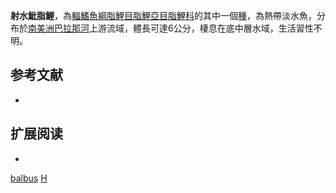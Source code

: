 {{Speciesbox 
| taxon = Hyphessobrycon balbus
| status = NE
| status_system = IUCN3.1
| authority =  [[Myers|Myers]], 1927
| synonyms = 
}}
'''射水魮脂鯉'''，為[[輻鰭魚綱|輻鰭魚綱]][[脂鯉目|脂鯉目]][[脂鯉亞目|脂鯉亞目]][[脂鯉科|脂鯉科]]的其中一個[[種|種]]，為熱帶淡水魚，分布於[[南美洲|南美洲]][[巴拉那河|巴拉那河]]上游流域，體長可達6公分，棲息在底中層水域，生活習性不明。
==参考文献==
{{refbegin}}
*{{FishBase_species|genus=Hyphessobrycon|species=balbus|year=2013|month=12}}
{{refend}}

== 扩展阅读 ==
{{refbegin}}
*{{wikispecies-inline|Hyphessobrycon balbus|射水魮脂鯉}}
{{refend}}
{{Taxonbar|from=Q6407796}}

[[Category:魮脂鯉屬|balbus]]
[[Category:1927年描述的魚類|H]]

{{魚類小作品}}